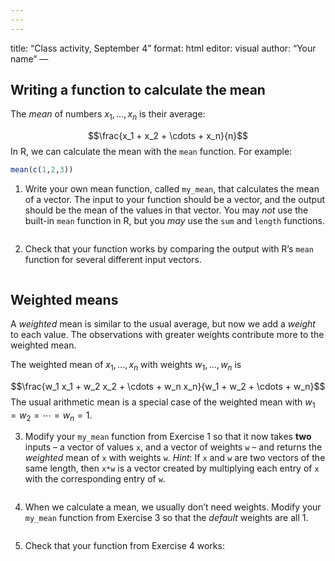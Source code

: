 ```yaml
---
---
---
```

title: "Class activity, September 4"
format: html
editor: visual
author: "Your name"
---

## Writing a function to calculate the mean

The *mean* of numbers $x_1,...,x_n$ is their average: 

$$\frac{x_1 + x_2 + \cdots + x_n}{n}$$
In R, we can calculate the mean with the `mean` function. For example:

```r
mean(c(1,2,3))
```

1. Write your own mean function, called `my_mean`, that calculates the mean of a vector. The input to your function should be a vector, and the output should be the mean of the values in that vector. You may *not* use the built-in `mean` function in R, but you *may* use the `sum` and `length` functions.

```r

```


2. Check that your function works by comparing the output with R's `mean` function for several different input vectors.

```r

```


## Weighted means

A *weighted* mean is similar to the usual average, but now we add a *weight* to each value. The observations with greater weights contribute more to the weighted mean.

The weighted mean of $x_1,...,x_n$ with weights $w_1,...,w_n$ is 

$$\frac{w_1 x_1 + w_2 x_2 + \cdots + w_n x_n}{w_1 + w_2 + \cdots + w_n}$$
The usual arithmetic mean is a special case of the weighted mean with $w_1 = w_2 = \cdots = w_n = 1$.

3. Modify your `my_mean` function from Exercise 1 so that it now takes **two** inputs -- a vector of values `x`, and a vector of weights `w` -- and returns the *weighted* mean of `x` with weights `w`. *Hint*: If `x` and `w` are two vectors of the same length, then `x*w` is a vector created by multiplying each entry of `x` with the corresponding entry of `w`.

```r

```


4. When we calculate a mean, we usually don't need weights. Modify your `my_mean` function from Exercise 3 so that the *default* weights are all 1.

```r

```


5. Check that your function from Exercise 4 works:

```r

```



